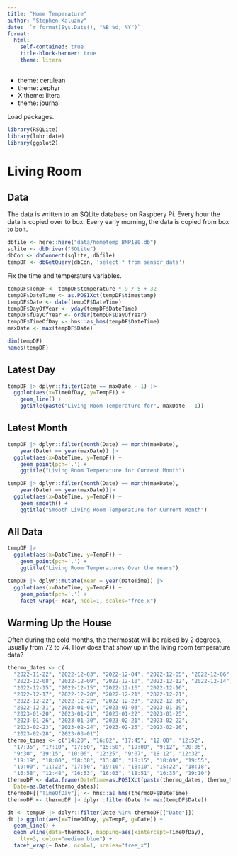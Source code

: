 ```yaml
---
title: "Home Temperature"
author: "Stephen Kaluzny"
date: '`r format(Sys.Date(), "%B %d, %Y")`'
format:
  html:
    self-contained: true
    title-block-banner: true
    theme: litera
---
```


- theme: cerulean
- theme: zephyr
- X theme: litera
- theme: journal

Load packages.
```r
library(RSQLite)
library(lubridate)
library(ggplot2)
```

# Living Room

## Data
The data is written to an SQLite database on Raspbery Pi.
Every hour the data is copied over to box.
Every early morning, the data is copied from box to bolt.

```r
dbfile <- here::here("data/hometemp_BMP180.db")
sqlite <- dbDriver("SQLite")
dbCon <- dbConnect(sqlite, dbfile)
tempDF <- dbGetQuery(dbCon, 'select * from sensor_data')
```

Fix the time and temperature variables.
```r
tempDF$TempF <- tempDF$temperature * 9 / 5 + 32
tempDF$DateTime <- as.POSIXct(tempDF$timestamp)
tempDF$Date <- date(tempDF$DateTime)
tempDF$DayOfYear <- yday(tempDF$DateTime)
tempDF$fDayOfYear <- order(tempDF$DayOfYear)
tempDF$TimeOfDay <- hms::as_hms(tempDF$DateTime)
maxDate <- max(tempDF$Date)
```

```r
dim(tempDF)
names(tempDF)
```

## Latest Day

```r
tempDF |> dplyr::filter(Date == maxDate - 1) |>
  ggplot(aes(x=TimeOfDay, y=TempF)) +
    geom_line() +
    ggtitle(paste("Living Room Temperature for", maxDate - 1))
```

## Latest Month

```r
tempDF |> dplyr::filter(month(Date) == month(maxDate),
    year(Date) == year(maxDate)) |>
  ggplot(aes(x=DateTime, y=TempF)) +
    geom_point(pch='.') +
    ggtitle("Living Room Temperature for Current Month")
```

```r
tempDF |> dplyr::filter(month(Date) == month(maxDate),
    year(Date) == year(maxDate))|>
  ggplot(aes(x=DateTime, y=TempF)) +
    geom_smooth() +
    ggtitle("Smooth Living Room Temperature for Current Month")
```

## All Data

```r
tempDF |> 
  ggplot(aes(x=DateTime, y=TempF)) +
    geom_point(pch='.') +
    ggtitle("Living Room Temperatures Over the Years")
```

```r
tempDF |> dplyr::mutate(Year = year(DateTime)) |>
  ggplot(aes(x=DateTime, y=TempF)) +
    geom_point(pch='.') +
    facet_wrap(~ Year, ncol=1, scales="free_x")
```

## Warming Up the House
Often during the cold months,
the thermostat will be raised by 2 degrees,
usually from 72 to 74.
How does that show up in the living room temperature data?

```r
thermo_dates <- c(
  "2022-11-22", "2022-12-03", "2022-12-04", "2022-12-05", "2022-12-06",
  "2022-12-08", "2022-12-09", "2022-12-10", "2022-12-12", "2022-12-14",
  "2022-12-15", "2022-12-15", "2022-12-16", "2022-12-16",
  "2022-12-17", "2022-12-20", "2022-12-21", "2022-12-21",
  "2022-12-22", "2022-12-22", "2022-12-23", "2022-12-30",
  "2022-12-31", "2023-01-01", "2023-01-03", "2023-01-19",
  "2023-01-20", "2023-01-21", "2023-01-22", "2023-01-25",
  "2023-01-26", "2023-01-30", "2023-02-21", "2023-02-22",
  "2023-02-23", "2023-02-24", "2023-02-25", "2023-02-26",
  "2023-02-28", "2023-03-01")
thermo_times <- c("14:20", "16:02", "17:45", "12:00", "12:52",
  "17:35", "17:10", "17:50", "15:50", "19:00", "9:12", "20:05",
  "9:30", "19:15", "10:06", "12:25", "9:07", "18:12", "12:32",
  "19:19", "18:00", "18:38", "13:40", "18:15", "18:09", "19:55",
  "19:00", "11:22", "17:50", "19:10", "18:10", "15:22", "18:18",
  "16:58", "12:48", "16:53", "16:03", "18:51", "16:35", "19:10")
thermoDF <- data.frame(DateTime=as.POSIXct(paste(thermo_dates, thermo_times)),
  Date=as.Date(thermo_dates))
thermoDF[["TimeOfDay"]] <- hms::as_hms(thermoDF$DateTime)
thermoDF <- thermoDF |> dplyr::filter(Date != max(tempDF$Date))
```

```r
dt <- tempDF |> dplyr::filter(Date %in% thermoDF[["Date"]])
dt |> ggplot(aes(x=TimeOfDay, y=TempF, g=Date)) +
  geom_line() +
  geom_vline(data=thermoDF, mapping=aes(xintercept=TimeOfDay),
    lty=3, color="medium blue") +
  facet_wrap(~ Date, ncol=1, scales="free_x")
```
